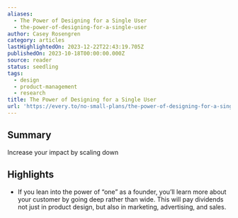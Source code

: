 ```yaml
---
aliases:
  - The Power of Designing for a Single User
  - the-power-of-designing-for-a-single-user
author: Casey Rosengren
category: articles
lastHighlightedOn: 2023-12-22T22:43:19.705Z
publishedOn: 2023-10-18T00:00:00.000Z
source: reader
status: seedling
tags:
  - design
  - product-management
  - research
title: The Power of Designing for a Single User
url: 'https://every.to/no-small-plans/the-power-of-designing-for-a-single-user'
---
```

## Summary

Increase your impact by scaling down

## Highlights

- If you lean into the power of “one” as a founder, you’ll learn more about your customer by going deep rather than wide. This will pay dividends not just in product design, but also in marketing, advertising, and sales.
